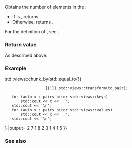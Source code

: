 {{cpp/ranges/subrange/title|size}}
{{cpp/ranges/subrange/navbar}}
{{ddcl|since=c++20|1=
constexpr /*make-unsigned-like-t*/&lt;std::iter_difference_t&lt;I&gt;&gt; size() const
    requires (K == ranges::subrange_kind::sized);
}}

Obtains the number of elements in the {{rlpt|/|subrange}}:
* If {{box|{{rlpsi|/#StoreSize}}}} is {{c|true}}, returns {{box|{{rlpsi|/#size_}}}}.
* Otherwise, returns {{box|{{lsi|cpp/ranges#to-unsigned-like}}{{sep}}{{c/core|(}}{{rlpsi|/#end_}}{{nbspt}}{{c/core|-}}{{nbspt}}{{rlpsi|/#begin_}}{{sep}}{{c/core|)}}}}.

For the definition of {{c/core|/*make-unsigned-like-t*/}}, see {{lsi|cpp/ranges#make-unsigned-like-t}}{{sep}}.

===Return value===
As described above.

===Example===
{{example
|code=
#include &lt;functional&gt;
#include &lt;iostream&gt;
#include &lt;ranges&gt;
#include &lt;utility&gt;

int main()
{
    const auto v = {2, 2, 2, 7, 1, 1, 1, 1, 8, 2, 2, 2, 2, 2};
    
    // the value type of views::chunk_by is the ranges::subrange
    
    auto to_pair = [](auto sub) { return std::make_pair(sub[0], sub.size()); };
                                                                 /* ^^^^ */
    auto pairs = v {{!}} std::views::chunk_by(std::equal_to{})
                   {{!}} std::views::transform(to_pair);
    
    for (auto x : pairs bitor std::views::keys)
        std::cout &lt;&lt; x &lt;&lt; ' ';
    std::cout &lt;&lt; '\n';
    for (auto x : pairs bitor std::views::values)
        std::cout &lt;&lt; x &lt;&lt; ' ';
    std::cout &lt;&lt; '\n';
}
|output=
2 7 1 8 2
3 1 4 1 5
}}

===See also===
{{dsc begin}}
{{dsc inc|cpp/ranges/subrange/dsc empty}}
{{dsc inc|cpp/iterator/dsc size}}
{{dsc inc|cpp/ranges/dsc size}}
{{dsc end}}

{{langlinks|es|ja|ru|zh}}